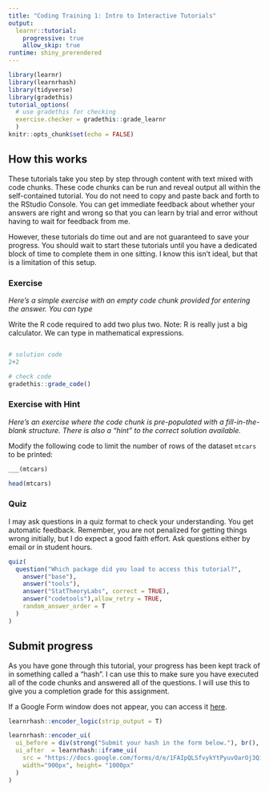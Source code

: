 ```yaml
---
title: "Coding Training 1: Intro to Interactive Tutorials"
output: 
  learnr::tutorial:
    progressive: true
    allow_skip: true
runtime: shiny_prerendered
---
```


```r
library(learnr)
library(learnrhash)
library(tidyverse)
library(gradethis)
tutorial_options(
  # use gradethis for checking
  exercise.checker = gradethis::grade_learnr
  )
knitr::opts_chunk$set(echo = FALSE)
```


## How this works

These tutorials take you step by step through content with text mixed with code chunks. These code chunks can be run and reveal output all within the self-contained tutorial. You do not need to copy and paste back and forth to the RStudio Console. You can get immediate feedback about whether your answers are right and wrong so that you can learn by trial and error without having to wait for feedback from me.

However, these tutorials do time out and are not guaranteed to save your progress. You should wait to start these tutorials until you have a dedicated block of time to complete them in one sitting. I know this isn't ideal, but that is a limitation of this setup. 


### Exercise 

*Here's a simple exercise with an empty code chunk provided for entering the answer. You can type*

Write the R code required to add two plus two. Note: R is really just a big calculator. We can type in mathematical expressions.

```r

```

```r
# solution code
2+2
```

```r
# check code
gradethis::grade_code()
```   
   


### Exercise with Hint

*Here's an exercise where the code chunk is pre-populated with a fill-in-the-blank structure. There is also a "hint" to the correct solution available.*

Modify the following code to limit the number of rows of the dataset `mtcars` to be printed:

```r
___(mtcars)
```

```r
head(mtcars)
```

### Quiz

I may ask questions in a quiz format to check your understanding. You get automatic feedback. Remember, you are not penalized for getting things wrong initially, but I do expect a good faith effort. Ask questions either by email or in student hours.

```r
quiz(
  question("Which package did you load to access this tutorial?",
    answer("base"),
    answer("tools"),
    answer("StatTheoryLabs", correct = TRUE),
    answer("codetools"),allow_retry = TRUE,
    random_answer_order = T
  )
)
```

## Submit progress

As you have gone through this tutorial, your progress has been kept track of in something called a "hash". I can use this to make sure you have executed all of the code chunks and answered all of the questions. I will use this to give you a completion grade for this assignment. 

If a Google Form window does not appear, you can access it [here](https://docs.google.com/forms/d/e/1FAIpQLSfvykYtPyuvOarOj3Qi48cXMiQcg5GmFvuq2f_3-mq5n4PNnA/viewform?usp=sf_link).

```r
learnrhash::encoder_logic(strip_output = T)
```

```r
learnrhash::encoder_ui(
  ui_before = div(strong("Submit your hash in the form below."), br(), br()),
  ui_after  = learnrhash::iframe_ui(
    src = "https://docs.google.com/forms/d/e/1FAIpQLSfvykYtPyuvOarOj3Qi48cXMiQcg5GmFvuq2f_3-mq5n4PNnA/viewform?usp=sf_link", 
    width="900px", height= "1000px"
  )
)
```
